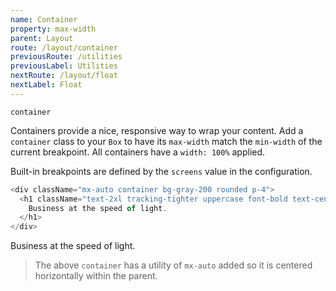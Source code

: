 ```yaml
---
name: Container
property: max-width
parent: Layout
route: /layout/container
previousRoute: /utilities
previousLabel: Utilities
nextRoute: /layout/float
nextLabel: Float
---
```



`container`

Containers provide a nice, responsive way to wrap your content. Add a `container` class to your `Box` to have its `max-width` match the `min-width` of the current breakpoint. All containers have a `width: 100%` applied.

Built-in breakpoints are defined by the `screens` value in the configuration.

<ConfigPropertyList property="screens" />

```js
<div className="mx-auto container bg-gray-200 rounded p-4">
  <h1 className="text-2xl tracking-tighter uppercase font-bold text-center">
    Business at the speed of light.
  </h1>
</div>
```

<Box className="mx-auto container bg-gray-200 rounded p-4">
  <Box
    is="h1"
    className="text-2xl tracking-tighter uppercase font-bold text-center"
  >
    Business at the speed of light.
  </Box>
</Box>

> The above `container` has a utility of `mx-auto` added so it is centered horizontally within the parent.
